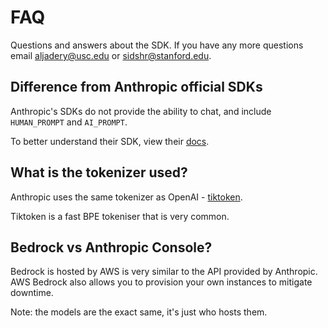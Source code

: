 # FAQ

Questions and answers about the SDK. If you have any more questions email aljadery@usc.edu or sidshr@stanford.edu.

## Difference from Anthropic official SDKs

Anthropic's SDKs do not provide the ability to chat, and include `HUMAN_PROMPT` and `AI_PROMPT`.

To better understand their SDK, view their [docs](https://docs.anthropic.com/claude/reference/getting-started-with-the-api).

## What is the tokenizer used?

Anthropic uses the same tokenizer as OpenAI - [tiktoken](https://github.com/openai/tiktoken).

Tiktoken is a fast BPE tokeniser that is very common.

## Bedrock vs Anthropic Console?

Bedrock is hosted by AWS is very similar to the API provided by Anthropic. AWS Bedrock also allows you to provision your own instances to mitigate downtime.

Note: the models are the exact same, it's just who hosts them.
